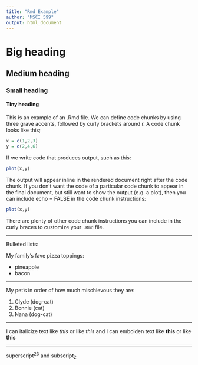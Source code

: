 ```yaml
---
title: "Rmd_Example"
author: "MSCI 599"
output: html_document
---
```


# Big heading
## Medium heading
### Small heading
#### Tiny heading

This is an example of an .Rmd file. We can define code chunks by using three grave accents, followed by curly brackets around r. A code chunk looks like this;

```r
x = c(1,2,3)
y = c(2,4,6)
```

If we write code that produces output, such as this:

```r
plot(x,y)
```

The output will appear inline in the rendered document right after the code chunk. If you don’t want the code of a particular code chunk to appear in the final document, but still want to show the output (e.g. a plot), then you can include echo = FALSE in the code chunk instructions:

```r
plot(x,y)
```

There are plenty of other code chunk instructions you can include in the curly braces to customize your `.Rmd` file. 

***

Bulleted lists:

My family's fave pizza toppings:

- pineapple
- bacon

***

My pet's in order of how much mischievous they are:

1. Clyde (dog-cat)
2. Bonnie (cat)
3. Nana (dog-cat)

***

I can italicize text like *this* or like _this_ and I can embolden text like **this** or like __this__

***

superscript^23^ and subscript~2~
